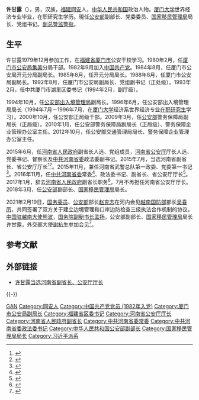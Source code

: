 '''许甘露'''（{{bd|1962年|1月21日|catIdx=X许}}），男，汉族，[[福建省|福建]][[同安区|同安]]人，[[中华人民共和国|中华人民共和国]]政治人物。[[厦门大学|厦门大学]]世界经济专业毕业，在职研究生学历。現任[[中华人民共和国公安部|公安部]]副部长、党委委员、[[国家移民管理局|国家移民管理局]]局长、党组书记。[[副总警监|副总警监]][[中华人民共和国人民警察警衔|警衔]]。

== 生平 ==
许甘露1979年12月参加工作，在[[福建省|福建省]][[厦门市|厦门市]]公安干校学习。1980年2月，任[[厦门市|厦门市]][[公安局|公安局]][[集美区|集美]]分局干部。1982年9月加入[[中国共产党|中国共产党]]。1984年8月，任厦门市公安局开元分局副局长。1985年8月，任开元分局局长。1988年8月，任厦门市公安局副局长。1992年8月，任厦门市公安局副局长、党组副书记（正处级）。1993年2月，任中共厦门市湖里区委书记（1994年2月，副厅级）。

1994年10月，任[[中华人民共和国公安部出入境管理局|公安部出入境管理局]]副局长。1996年6月，任公安部出入境管理局局长（1994年7月－1996年7月，在[[厦门大学|厦门大学]]经济系世界经济专业[[在职研究生|在职研究生]]学习）。2000年10月，任公安部正局级干部。2009年3月，任[[中华人民共和国公安部|公安部]]警务保障局副局长（正局级）。2010年1月，任公安部警务保障局副局长（正局级）、警务保障企业管理办公室主任。2012年10月，任公安部交通管理局局长、警务保障企业管理办公室主任。

2015年6月，任[[河南省人民政府|河南省人民政府]]副省长人选、党组成员，[[河南省公安厅|河南省公安厅]]厅长人选、党委书记、督察长及[[中国共产党河南省委员会|中共河南省委]]政法委副书记。2015年7月，当选河南省副省长、省公安厅厅长<ref>{{cite web|url=http://news.dahe.cn/2015/08-01/105377060.html|title=河南多个厅局的领导换人|accessdate=2015-08-01|date=2015-08-01|publisher=大河网|archive-date=2015-08-02|archive-url=https://web.archive.org/web/20150802184739/http://news.dahe.cn/2015/08-01/105377060.html|dead-url=no}}</ref><ref>{{cite web|url=http://news.xinhuanet.com/politics/2015-07/30/c_1116094597.htm|title=许甘露任河南省副省长、公安厅厅长|accessdate=2015-07-30|date=2015-07-30|publisher=大河网|archive-date=2015-10-30|archive-url=https://web.archive.org/web/20151030053834/http://news.xinhuanet.com/politics/2015-07/30/c_1116094597.htm|dead-url=no}}</ref>。2015年11月，兼任河南省武警总队第一政委、党委第一书记<ref>{{cite web|url=http://renshi.people.com.cn/n/2015/1208/c139617-27899470.html|title=许甘露兼任河南省武警总队第一政委、党委第一书记|accessdate=2015-12-08|date=2015-12-08|publisher=中国共产党新闻网|archive-date=2015-12-10|archive-url=https://web.archive.org/web/20151210191406/http://renshi.people.com.cn/n/2015/1208/c139617-27899470.html|dead-url=no}}</ref>。2016年11月，任[[中国共产党河南省委员会|中共河南省委]]常委<ref>{{cite web|url=http://www.thepaper.cn/newsDetail_forward_1555269|title=第十届河南省委常委领导班子亮相，谢伏瞻当选省委书记|accessdate=2016-11-04|date=2016-11-04|publisher=澎湃新闻|archive-date=2016-11-05|archive-url=https://web.archive.org/web/20161105094413/http://www.thepaper.cn/newsDetail_forward_1555269|dead-url=no}}</ref>、政法委书记、副省长、省公安厅厅长<ref>{{cite web|url=http://www.thepaper.cn/newsDetail_forward_1568799|title=河南省委常委、副省长、省公安厅厅长许甘露兼任政法委书记|accessdate=2016-11-26|date=2016-11-26|publisher=澎湃新闻|archive-date=2016-11-27|archive-url=https://web.archive.org/web/20161127152158/http://www.thepaper.cn/newsDetail_forward_1568799|dead-url=no}}</ref>。2017年1月，辞去[[河南省人民政府|河南省人民政府]]副省长职务<ref>{{cite news|url=http://www.thepaper.cn/newsDetail_forward_1596395|title=李亚、许甘露、赵建才、张广智辞去河南省副省长职务|date=2017-01-09|work=澎湃新闻|accessdate=2017-01-20|archive-date=2017-01-11|archive-url=https://web.archive.org/web/20170111104618/http://www.thepaper.cn/newsDetail_forward_1596395|dead-url=no}}</ref>，7月不再担任河南省公安厅厅长。2018年3月，任[[中华人民共和国公安部|公安部]]副部长、[[国家移民管理局|国家移民管理局]]局长。

2021年2月19日，[[国务委员|国务委员]]、[[中华人民共和国公安部|公安部]]部长[[赵克志|赵克志]]在河内会见[[越南国防部|越南国防部]]部长[[吳春歷|吴春历]]，共同签署了双方关于建立边境管理和口岸边防检查三级执法合作机制的协议。[[中国驻越南大使列表|中国驻越南大使]][[熊波|熊波]]，[[中华人民共和国国务院副秘书长|国务院副秘书长]][[孟扬|孟扬]]，公安部副部长、[[国家移民管理局|国家移民管理局]]局长许甘露，外交部大使[[谢杭生|谢杭生]]参加会见<ref>{{Cite web|title=赵克志会见越南国防部部长吴春历-中新网|url=http://www.chinanews.com/gn/2021/02-20/9415527.shtml|accessdate=2021-02-21|work=www.chinanews.com|archive-date=2021-02-21|archive-url=https://web.archive.org/web/20210221083422/http://www.chinanews.com/gn/2021/02-20/9415527.shtml|dead-url=no}}</ref>。

== 参考文献 ==
{{Reflist|30em}}

== 外部链接 ==
* [http://renshi.people.com.cn/n/2015/0730/c139617-27387677.html 许甘露当选河南省副省长、公安厅厅长]{{Wayback|url=http://renshi.people.com.cn/n/2015/0730/c139617-27387677.html |date=20150921180104 }}

{{-}}
{{start box}}
{{s-ppo|cpc}}
{{s-before|[[吴天君|吴天君]]}}
{{s-title|[[中国共产党河南省委员会|中国共产党河南省委员会]]政法委员会书记|2016年11月－2018年3月}}
{{s-after|[[喻红秋|喻红秋]]}}
{{s-gov|prc}}
{{s-before|首任}}
{{s-title|中华人民共和国[[国家移民管理局|国家移民管理局]]局长|2018年3月-}}
{{s-inc}}
{{s-before|[[王小洪|王小洪]]}}
{{s-title|[[河南省公安厅|河南省公安厅]]厅长|2015年7月－2017年7月}}
{{s-after|[[舒庆|舒庆]]}}
{{end box}}

{{Authority control}}
{{DEFAULTSORT:XU许}}
[[Category:许姓|GAN]]
[[Category:同安人|Category:同安人]]
[[Category:中国共产党党员_(1982年入党)|Category:中国共产党党员 (1982年入党)]]
[[Category:厦门市公安局副局长|Category:厦门市公安局副局长]]
[[Category:福建省区委书记|Category:福建省区委书记]]
[[Category:河南省公安厅厅长|Category:河南省公安厅厅长]]
[[Category:河南省人民政府副省长|Category:河南省人民政府副省长]]
[[Category:中共河南省委常委|Category:中共河南省委常委]]
[[Category:中共河南省委政法委书记|Category:中共河南省委政法委书记]]
[[Category:中华人民共和国公安部副部长|Category:中华人民共和国公安部副部长]]
[[Category:国家移民管理局局长|Category:国家移民管理局局长]]
[[Category:习近平派系|Category:习近平派系]]